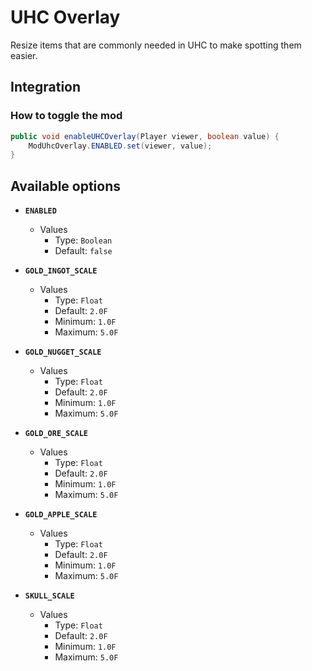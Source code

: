 # UHC Overlay

Resize items that are commonly needed in UHC to make spotting them easier.

## Integration

### How to toggle the mod

```java
public void enableUHCOverlay(Player viewer, boolean value) {
    ModUhcOverlay.ENABLED.set(viewer, value);
}
```

## Available options

- __`ENABLED`__
    - Values
        - Type: `Boolean`
        - Default: `false`

- __`GOLD_INGOT_SCALE`__
    - Values
        - Type: `Float`
        - Default: `2.0F`
        - Minimum: `1.0F`
        - Maximum: `5.0F`

- __`GOLD_NUGGET_SCALE`__
    - Values
        - Type: `Float`
        - Default: `2.0F`
        - Minimum: `1.0F`
        - Maximum: `5.0F`

- __`GOLD_ORE_SCALE`__
    - Values
        - Type: `Float`
        - Default: `2.0F`
        - Minimum: `1.0F`
        - Maximum: `5.0F`

- __`GOLD_APPLE_SCALE`__
    - Values
        - Type: `Float`
        - Default: `2.0F`
        - Minimum: `1.0F`
        - Maximum: `5.0F`

- __`SKULL_SCALE`__
    - Values
        - Type: `Float`
        - Default: `2.0F`
        - Minimum: `1.0F`
        - Maximum: `5.0F`

